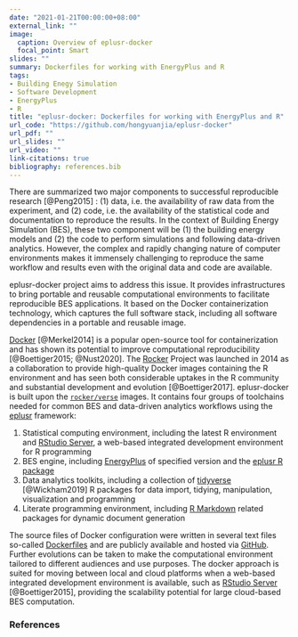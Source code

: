 ```yaml
---
date: "2021-01-21T00:00:00+08:00"
external_link: ""
image:
  caption: Overview of eplusr-docker
  focal_point: Smart
slides: ""
summary: Dockerfiles for working with EnergyPlus and R
tags:
- Building Enegy Simulation
- Software Development
- EnergyPlus
- R
title: "eplusr-docker: Dockerfiles for working with EnergyPlus and R"
url_code: "https://github.com/hongyuanjia/eplusr-docker"
url_pdf: ""
url_slides: ""
url_video: ""
link-citations: true
bibliography: references.bib
---
```


There are summarized two major components to successful reproducible research
[@Peng2015] : (1) data, i.e. the availability of raw data from the experiment,
and (2) code, i.e. the availability of the statistical code and documentation
to reproduce the results.
In the context of Building Energy Simulation (BES), these two component will be
(1) the building energy models and (2) the code to perform simulations and
following data-driven analytics.
However, the complex and rapidly changing nature of computer environments
makes it immensely challenging to reproduce the same workflow and results even
with the original data and code are available.

eplusr-docker project aims to address this issue.
It provides infrastructures to bring portable and reusable computational
environments to facilitate reproducible BES applications.
It based on the Docker containerization technology, which captures the full
software stack, including all software dependencies in a portable and reusable
image.

[Docker](https://www.docker.com/) [@Merkel2014] is a popular open-source tool
for containerization and has shown its potential to improve computational
reproducibility [@Boettiger2015; @Nust2020].
The [Rocker](https://www.rocker-project.org/) Project was launched in 2014 as a
collaboration to provide high-quality Docker images containing the R
environment and has seen both considerable uptakes in the R community and
substantial development and evolution [@Boettiger2017].
eplusr-docker is built upon the
[`rocker/verse`](https://hub.docker.com/r/rocker/verse) images.
It contains four groups of toolchains needed for common BES and data-driven
analytics workflows using the [eplusr](/en/project/eplusr) framework:

1. Statistical computing environment, including the latest R environment and
   [RStudio Server](https://rstudio.com/products/rstudio/#rstudio-server), a
   web-based integrated development environment for R programming
1. BES engine, including [EnergyPlus](https://energyplus.net) of specified
   version and the [eplusr R package](https://cran.r-project.org/package=eplusr)
1. Data analytics toolkits, including a collection of
   [tidyverse](https://www.tidyverse.org/) [@Wickham2019] R packages for data
   import, tidying, manipulation, visualization and programming
1. Literate programming environment, including [R
   Markdown](https://rmarkdown.rstudio.com/) related packages for dynamic
   document generation

The source files of Docker configuration were written in several text files
so-called [Dockerfiles](https://docs.docker.com/engine/reference/builder/) and
are publicly available and hosted via [GitHub](GitHub Repository:
https://github.com/hongyuanjia/eplusr-docker).
Further evolutions can be taken to make the computational environment tailored
to different audiences and use purposes. The docker approach is suited for
moving between local and cloud platforms when a web-based integrated
development environment is available, such as [RStudio
Server](https://rstudio.com/products/rstudio/#rstudio-server) [@Boettiger2015],
providing the scalability potential for large cloud-based BES computation.

### References
